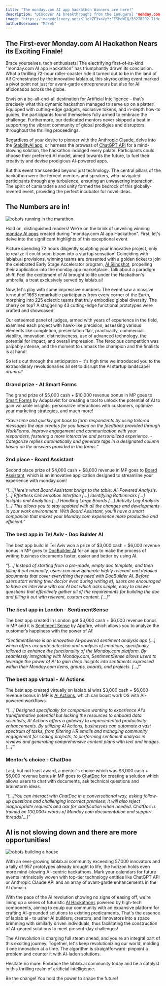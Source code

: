```yaml
---
title: "The monday.com AI app hackathon Winners are here!"
description: "Discover AI breakthroughs from the inaugural "monday.com AI Hackathon". Celebrate global innovators using StabilityAI, Anthropic Claude, and ChatGPT API solutions."
image: "https://imagedelivery.net/K11gkZF3xaVyYzFESMdWIQ/33278202-71dc-4ee7-1d67-bf0b22451d00/full"
authorUsername: "Marek"
---
```


## The First-ever Monday.com AI Hackathon Nears its Exciting Finale!

Brace yourselves, tech enthusiasts! The electrifying first-of-its-kind "monday.com AI app Hackathon" has triumphantly drawn its conclusion. What a thrilling 72-hour roller-coaster ride it turned out to be in the land of AI! Orchestrated by the innovative lablab.ai, this skyrocketing event marked a pivot point not just for avant-garde entrepreneurs but also for AI aficionados across the globe.

Envision a be-all-end-all destination for Artificial Intelligence – that’s precisely what this dynamic hackathon managed to serve up on a platter! Equipped with cutting-edge gadgets, exclusive tokens, and in-depth how-to guides, the participants found themselves fully armed to embrace the challenge. Furthermore, our dedicated mentors never skipped a beat in supporting the vibrant community of global prodigies and disruptors throughout the thrilling proceedings. 

Regardless of your desire to pioneer with the [Anthropic Claude](https://lablab.ai/tech/anthropic/claude), delve into the [StabilityAI app](https://lablab.ai/apps/tech/stable-diffusion), or harness the prowess of [ChatGPT API](https://lablab.ai/tech/openai/chatgpt) for a mind-blowing solution, the hackathon indulged every palate. Participants could choose their preferred AI model, aimed towards the future, to fuel their creativity and devise prodigious AI-powered apps.

But this event transcended beyond just technology. The central pillars of the hackathon were the fervent mentors and speakers, who navigated participants through any turbulence, ensuring an unwavering interaction. The spirit of camaraderie and unity formed the bedrock of this globally-revered event, providing the perfect incubator for novel ideas.


## The Numbers are in!

<Img src="https://imagedelivery.net/K11gkZF3xaVyYzFESMdWIQ/6ab8f070-f41d-4094-ca46-a8fb5c9a9b00/full" alt="robots running in the marathon" />

Hold on, distinguished readers! We're on the brink of unveiling winning [monday AI apps](https://lablab.ai/apps/tech/monday/mondaycom) created during "monday.com AI app Hackathon". First, let's delve into the significant highlights of this exceptional event.

Picture spending 72 hours diligently sculpting your innovative project, only to realize it could soon bloom into a startup sensation! Coinciding with lablab.ai provisions, winning teams are presented with a golden ticket to join the celebrated Early Stage Accelerator program, [AI Slingshot](https://lablab.ai/blog/giving-voice-to-the-community-new-features-on-lablabai), propelling their application into the monday app marketplace. Talk about a paradigm shift! Feel the excitement of AI brought to life under the Hackathon's umbrella, a treat exclusively served by lablab.ai!

Now, let's play with some impressive numbers: The event saw a massive turnout of 1663 remarkable participants from every corner of the Earth, morphing into 225 eclectic teams that truly embodied global diversity. The cherry on top? A staggering 43 cutting-edge functional prototypes were crafted and showcased!

Our esteemed panel of judges, armed with years of experience in the field, examined each project with hawk-like precision, assessing various elements like completion, presentation flair, practicality, commercial viability, innovation, distinctiveness, use of advanced technology, the potential for impact, and overall impression. The ferocious competition was palpably intense, and the moment to unmask the champion and the finalists is at hand!

So let's cut through the anticipation – it's high time we introduced you to the extraordinary revolutionaries all set to disrupt the AI startup landscape! *drumroll*


### Grand prize - AI Smart Forms

The grand prize of $5,000 cash + $10,000 revenue bonus in MP goes to [Smart Forms](https://lablab.ai/event/monday-ai-app-hackathon/adaptavist-apps/ai-smart-forms) by Adaptavist for creating a tool to unlock the potential of AI to gain valuable insights, personalize interactions with customers, optimize your marketing strategies, and much more!

_“Save time and quickly get back to form respondents by using tailored messages the app creates for you based on the feedback provided through WorkForms. Improve engagement and communication with your responders, fostering a more interactive and personalized experience. - Categorize replies automatically and generate tags in a designated column based on the answers provided in the forms.”_


### 2nd place - Board Assistant

Second place prize of  $4,000 cash + $8,000 revenue in MP goes to [Board Assistant](https://lablab.ai/event/monday-ai-app-hackathon/israel-ca/board-assistant), which is an innovative application designed to streamline your experience with monday.com!

_“[...]Here's what Board Assistant brings to the table: AI-Powered Analysis.[...] Effortless Conversation Interface [...] Identifying Bottlenecks [...] Insights and Analytics [...] Handling Large Boards [...] Activity Log Analysis [...] This allows you to stay updated with all the changes and developments in your work environment. With Board Assistant, you'll have a smart companion that makes your Monday.com experience more productive and efficient.”_


### The best app in Tel Aviv - Doc Builder AI

The best app build in Tel Aviv won a prize of $3,000 cash + $6,000 revenue bonus in MP goes to [DocBuilder AI](https://lablab.ai/event/monday-ai-app-hackathon/alayof-digital/docbuilder-ai) for an app to make the process of writing business documents faster, easier and better by using AI.

_“[...] Instead of starting from a pre-made, empty doc template, and then filling it out manually, users can now generate highly relevant and detailed documents that cover everything they need with DocBuilder AI. Before users start writing their doc(or even during writing it), users are encouraged to have an interview with our AI bot which asks simple, easy to answer questions that effectively gather all of the requirements for building the doc and filling it out with relevant, custom content. [...]”_


### The best app in London - SentimentSense

The best app created in London got $3,000 cash + $6,000 revenue bonus in MP and it is [Sentiment Sense](https://lablab.ai/event/monday-ai-app-hackathon/appfire-team/sentimentsense-ai) by Appfire, which allows you to analyze the customer’s happiness with the power of AI!

_“SentimentSense is an innovative AI-powered sentiment analysis app [...] which offers accurate detection and analysis of emotions, specifically tailored to enhance the functionality of the Monday.com platform. By seamlessly integrating with Monday.com, SentimentSense allows users to leverage the power of AI to gain deep insights into sentiments expressed within their Monday.com items, groups, boards, and projects. [...]”_


### The best app virtual - AI Actions

The best app created virtually on lablab.ai wins $3,000 cash + $6,000 revenue bonus in MP is [AI Actions](https://lablab.ai/event/monday-ai-app-hackathon/actions/ai-actions), which can boost work OS with AI-powered workflows.

_“[...] Designed specifically for companies wanting to experience AI's transformative potential but lacking the resources to onboard data scientists, AI Actions offers a gateway to unprecedented productivity enhancements. By utilizing AI Actions, businesses can automate a vast spectrum of tasks, from filtering HR emails and managing community engagement for coding projects, to performing sentiment analysis in reviews and generating comprehensive content plans with text and images. [...]”_


### Mentor’s choice - ChatDoc

Last, but not least award, a mentor's choice which was $3,000 cash + $6,000 revenue bonus in MP goes to [ChatDoc](https://lablab.ai/event/monday-ai-app-hackathon/tuesday/chatdoc) for creating a solution which allows users to chat with documents, ask technical questions and brainstorm ideas.

_“[...]You can interact with ChatDoc in a conversational way, asking follow-up questions and challenging incorrect premises; it will also reject inappropriate requests and ask for clarification when needed. ChatDoc is trained on 100,000+ words of Monday.com documentation and support threads[...]”_


## AI is not slowing down and there are more opportunities!

<Img src="https://imagedelivery.net/K11gkZF3xaVyYzFESMdWIQ/8fc9d684-7ae6-4b06-fa19-4a51c871a700/full" alt="robots building a house" />

With an ever-growing lablab.ai community exceeding 57,000 innovators and a tally of 957 prototypes already brought to life, the horizon holds even more mind-blowing AI-centric hackathons. Mark your calendars for future events intrinsically woven with top-tier technology entities like ChatGPT API or Anthropic Claude API and an array of avant-garde enhancements in the AI domain.

With the pace of the AI revolution showing no signs of easing off, we're lining up a series of futuristic [AI Hackathons](https://lablab.ai/event) powered by high-tech components, aiming to equip our community with an expansive platform for crafting AI-grounded solutions to existing predicaments. That's the essence of lablab.ai - to usher AI builders, creators, and innovators into a space brimming with similarly driven individuals, thus facilitating the construction of AI-geared solutions to meet present-day challenges!

The AI revolution is charging full steam ahead, and you're an integral part of this exciting journey. Together, let's keep revolutionizing our world, molding it one innovation at a time. The algorithm is straightforward: pinpoint a problem and counter it with AI-laden solutions.

Hesitate no more. Embrace the lablab.ai community today and be a catalyst in this thrilling realm of artificial intelligence.

Be the change! You hold the power to shape the future!
